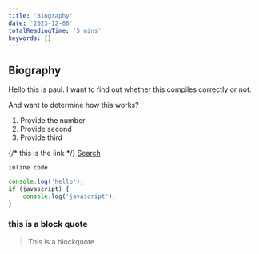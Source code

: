 ```yaml
---
title: 'Biography'
date: '2023-12-06'
totalReadingTime: '5 mins'
keywords: []
---
```


## Biography

Hello this is paul. 
I want to find out whether this compiles correctly or not.

And want to determine how this works?

1. Provide the number
2. Provide second
3. Provide third

{/* this is the link */}
[Search](https:www.google.com)

``inline code``
```javascript
console.log('hello');
if (javascript) {
    console.log('javascript');
}
```

### this is a block quote
> This is a blockquote



